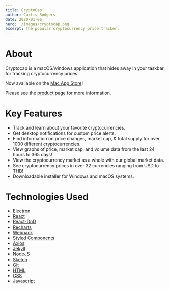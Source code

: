 ```yaml
---
title: CryptoCap
author: Curtis Rodgers
date: 2020-01-06
hero: ./images/cryptocap.png
excerpt: The popular cryptocurrency price tracker.
---
```


# [](#header-about)About

Cryptocap is a macOS/windows application that hides away in your taskbar for tracking cryptocurrency prices.  

Now available on the [Mac App Store](https://itunes.apple.com/app/cryptocap/id1334581292)!

Please see the [product page](https://cryptocap.curtisrodgers.com) for more information.

# [](#header-features)Key Features

* Track and learn about your favorite cryptocurrencies.
* Get desktop notifications for custom price alerts.
* Find information on price changes, market cap, & total supply for over 1000 different cryptocurrencies.
* View graphs of price, market cap, and volume data from the last 24 hours to 365 days!
* View the cryptocurrency market as a whole with our global market data.
* See cryptocurrency prices in over 32 currencies ranging from USD to THB!
* Downloadable installer for Windows and macOS systems.

# [](#header-tech)Technologies Used

* [Electron](https://electronjs.org/)
* [React](https://reactjs.org/)
* [React-DnD](https://github.com/react-dnd/react-dnd)
* [Recharts](http://recharts.org/#/en-US/)
* [Webpack](https://webpack.js.org/)
* [Styled Components](https://www.styled-components.com)
* [Axios](https://github.com/axios/axios)
* [Jekyll](https://jekyllrb.com/)
* [NodeJS](https://nodejs.org/en/)
* [Sketch](https://blog.sketchapp.com/)
* [Git](https://git-scm.com/)
* [HTML](https://www.w3schools.com/html/)
* [CSS](https://www.w3schools.com/css/)
* [Javascript](https://www.w3schools.com/js/)
